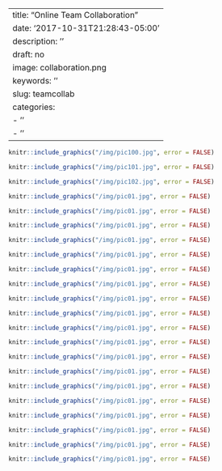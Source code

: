 
---
title: "Online Team Collaboration"
date: '2017-10-31T21:28:43-05:00'
description: ''
draft: no
image: collaboration.png
keywords: ''
slug: teamcollab
categories:
- ''
- ''
---

```r
knitr::include_graphics("/img/pic100.jpg", error = FALSE)
```

```r
knitr::include_graphics("/img/pic101.jpg", error = FALSE)
```

```r
knitr::include_graphics("/img/pic102.jpg", error = FALSE)
```

```r
knitr::include_graphics("/img/pic01.jpg", error = FALSE)
```

```r
knitr::include_graphics("/img/pic01.jpg", error = FALSE)
```

```r
knitr::include_graphics("/img/pic01.jpg", error = FALSE)
```

```r
knitr::include_graphics("/img/pic01.jpg", error = FALSE)
```

```r
knitr::include_graphics("/img/pic01.jpg", error = FALSE)
```

```r
knitr::include_graphics("/img/pic01.jpg", error = FALSE)
```

```r
knitr::include_graphics("/img/pic01.jpg", error = FALSE)
```

```r
knitr::include_graphics("/img/pic01.jpg", error = FALSE)
```

```r
knitr::include_graphics("/img/pic01.jpg", error = FALSE)
```

```r
knitr::include_graphics("/img/pic01.jpg", error = FALSE)
```

```r
knitr::include_graphics("/img/pic01.jpg", error = FALSE)
```

```r
knitr::include_graphics("/img/pic01.jpg", error = FALSE)
```

```r
knitr::include_graphics("/img/pic01.jpg", error = FALSE)
```

```r
knitr::include_graphics("/img/pic01.jpg", error = FALSE)
```

```r
knitr::include_graphics("/img/pic01.jpg", error = FALSE)
```

```r
knitr::include_graphics("/img/pic01.jpg", error = FALSE)
```

```r
knitr::include_graphics("/img/pic01.jpg", error = FALSE)
```

```r
knitr::include_graphics("/img/pic01.jpg", error = FALSE)
```

```r
knitr::include_graphics("/img/pic01.jpg", error = FALSE)
```